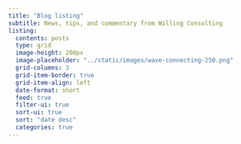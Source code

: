 ```yaml
---
title: "Blog listing"
subtitle: News, tips, and commentary from Willing Consulting
listing:
  contents: posts
  type: grid
  image-height: 200px
  image-placeholder: "../static/images/wave-connecting-250.png"
  grid-columns: 3
  grid-item-border: true
  grid-item-align: left
  date-format: short
  feed: true
  filter-ui: true
  sort-ui: true
  sort: "date desc"
  categories: true
---
```

